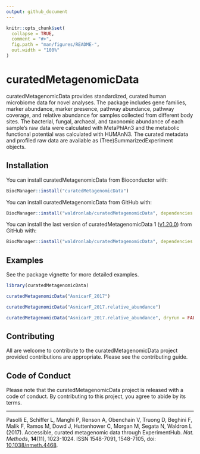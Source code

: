```yaml
---
output: github_document
---
```


<!-- README.md is generated from README.Rmd. Please edit that file -->

```r
knitr::opts_chunk$set(
  collapse = TRUE,
  comment = "#>",
  fig.path = "man/figures/README-",
  out.width = "100%"
)
```

# curatedMetagenomicData

<!-- badges: start -->
<!-- badges: end -->

curatedMetagenomicData provides standardized, curated human microbiome data for novel analyses. The package includes gene families, marker abundance, marker presence, pathway abundance, pathway coverage, and relative abundance for samples collected from different body sites. The bacterial, fungal, archaeal, and taxonomic abundance of each sample's raw data were calculated with MetaPhlAn3 and the metabolic functional potential was calculated with HUMAnN3. The curated metadata and profiled raw data are available as (Tree)SummarizedExperiment objects.

## Installation

You can install curatedMetagenomicData from Bioconductor with:

```r
BiocManager::install("curatedMetagenomicData")
```

You can install curatedMetagenomicData from GitHub with:

```r
BiocManager::install("waldronlab/curatedMetagenomicData", dependencies = TRUE, build_vignettes = TRUE)
```

You can install the last version of curatedMetagenomicData 1 ([v1.20.0](https://github.com/waldronlab/curatedMetagenomicData/releases/tag/v1.20.0)) from GitHub with:

```r
BiocManager::install("waldronlab/curatedMetagenomicData", dependencies = TRUE, build_vignettes = TRUE, ref = "v1.20.0")
```

## Examples

See the package vignette for more detailed examples.

```r
library(curatedMetagenomicData)
```

```r
curatedMetagenomicData("AsnicarF_2017")
```

```r
curatedMetagenomicData("AsnicarF_2017.relative_abundance")
```

```r
curatedMetagenomicData("AsnicarF_2017.relative_abundance", dryrun = FALSE)
```

## Contributing

All are welcome to contribute to the curatedMetagenomicData project provided contributions are appropriate. Please see the contributing guide.

## Code of Conduct
  
Please note that the curatedMetagenomicData project is released with a code of conduct. By contributing to this project, you agree to abide by its terms.

---

Pasolli E, Schiffer L, Manghi P, Renson A, Obenchain V, Truong D, Beghini F, Malik F, Ramos M, Dowd J, Huttenhower C, Morgan M, Segata N, Waldron L (2017). Accessible, curated metagenomic data through ExperimentHub. *Nat. Methods*, **14**(11), 1023-1024. ISSN 1548-7091, 1548-7105, doi: [10.1038/nmeth.4468](https://doi.org/10.1038/nmeth.4468).
